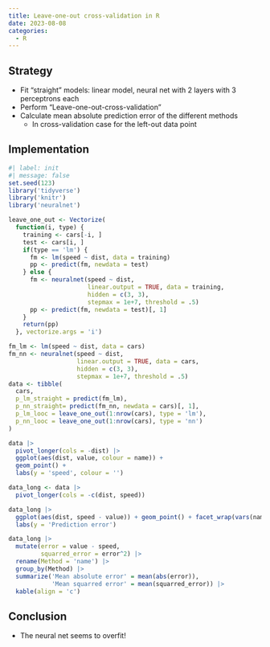 ```yaml
---
title: Leave-one-out cross-validation in R
date: 2023-08-08
categories:
  - R
---
```


## Strategy
* Fit "straight" models: linear model, neural net with 2 layers with 3 perceptrons each
* Perform "Leave-one-out-cross-validation"
* Calculate mean absolute prediction error of the different methods
  * In cross-validation case for the left-out data point

## Implementation
```r
#| label: init
#| message: false
set.seed(123)
library('tidyverse')
library('knitr')
library('neuralnet')
```

```r
leave_one_out <- Vectorize(
  function(i, type) {
    training <- cars[-i, ]
    test <- cars[i, ]
    if(type == 'lm') {
      fm <- lm(speed ~ dist, data = training)
      pp <- predict(fm, newdata = test)
    } else {
      fm <- neuralnet(speed ~ dist, 
                      linear.output = TRUE, data = training, 
                      hidden = c(3, 3), 
                      stepmax = 1e+7, threshold = .5)
      pp <- predict(fm, newdata = test)[, 1]
    }
    return(pp)
  }, vectorize.args = 'i')
```


```r
fm_lm <- lm(speed ~ dist, data = cars)
fm_nn <- neuralnet(speed ~ dist, 
                   linear.output = TRUE, data = cars, 
                   hidden = c(3, 3), 
                   stepmax = 1e+7, threshold = .5)
data <- tibble(
  cars,
  p_lm_straight = predict(fm_lm),
  p_nn_straight= predict(fm_nn, newdata = cars)[, 1],
  p_lm_looc = leave_one_out(1:nrow(cars), type = 'lm'),
  p_nn_looc = leave_one_out(1:nrow(cars), type = 'nn')
)
```


```r
data |> 
  pivot_longer(cols = -dist) |> 
  ggplot(aes(dist, value, colour = name)) +
  geom_point() +
  labs(y = 'speed', colour = '')

data_long <- data |> 
  pivot_longer(cols = -c(dist, speed)) 

data_long |> 
  ggplot(aes(dist, speed - value)) + geom_point() + facet_wrap(vars(name)) +
  labs(y = 'Prediction error')

data_long |> 
  mutate(error = value - speed,
         squarred_error = error^2) |> 
  rename(Method = 'name') |> 
  group_by(Method) |> 
  summarize('Mean absolute error' = mean(abs(error)),
            'Mean squarred error' = mean(squarred_error)) |> 
  kable(align = 'c')
```

## Conclusion
* The neural net seems to overfit!